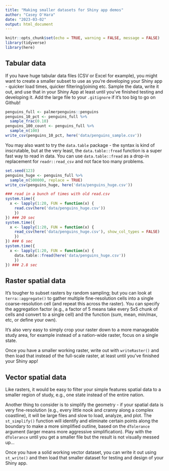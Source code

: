 ```yaml
---
title: "Making smaller datasets for Shiny app demos"
author: "Casey O'Hara"
date: "2023-03-02"
output: html_document
---
```


```r
knitr::opts_chunk$set(echo = TRUE, warning = FALSE, message = FALSE)
library(tidyverse)
library(here)
```

## Tabular data

If you have huge tabular data files (CSV or Excel for example), you might want to create a smaller subset to use as you're developing your Shiny app - quicker load times, quicker filtering/joining etc.  Sample the data, write it out, and use that in your Shiny App at least until you've finished testing and developing it.  Add the large file to your `.gitignore` if it's too big to go on Github!

```r
penguins_full <- palmerpenguins::penguins
penguins_10_pct <- penguins_full %>%
  sample_frac(0.10)
penguins_100_count <- penguins_full %>%
  sample_n(100)
write_csv(penguins_10_pct, here('data/penguins_sample.csv'))
```

You may also want to try the `data.table` package - the syntax is kind of inscrutable, but at the very least, the `data.table::fread` function is a super fast way to read in data.  You can use `data.table::fread` as a drop-in replacement for `readr::read_csv` and not face too many problems.

```r
set.seed(123)
penguins_huge <- penguins_full %>%
  sample_n(500000, replace = TRUE)
write_csv(penguins_huge, here('data/penguins_huge.csv'))

### read in a bunch of times with old read.csv
system.time({
  x <- lapply(1:20, FUN = function(x) {
    read.csv(here('data/penguins_huge.csv'))
    })
}) ### 20 sec
system.time({
  x <- lapply(1:20, FUN = function(x) {
    read_csv(here('data/penguins_huge.csv'), show_col_types = FALSE)
    })
}) ### 6 sec
system.time({
  x <- lapply(1:20, FUN = function(x) {
    data.table::fread(here('data/penguins_huge.csv'))
    })
}) ### 2.8 sec
```

## Raster spatial data

It's tougher to subset rasters by random sampling; but you can look at `terra::aggregate()` to gather multiple fine-resolution cells into a single coarse-resolution cell (and repeat this across the raster).  You can specify the aggregation factor (e.g., a factor of 5 means take every 5x5 chunk of cells and convert to a single cell) and the function (sum, mean, min/max, etc, or define your own).

It's also very easy to simply crop your raster down to a more manageable study area, for example instead of a nation-wide raster, focus on a single state.

Once you have a smaller working raster, write out with `writeRaster()` and then load that instead of the full-scale raster, at least until you've finished your Shiny app!

## Vector spatial data

Like rasters, it would be easy to filter your simple features spatial data to a smaller region of study, e.g., one state instead of the entire nation.

Another thing to consider is to simplify the geometry - if your spatial data is very fine-resolution (e.g., every little nook and cranny along a complex coastline), it will be large files and slow to load, analyze, and plot.  The `st_simplify()` function will identify and eliminate certain points along the boundary to make a more simplified outline, based on the `dTolerance` argument (larger means more aggressive simplification).  Play with the `dTolerance` until you get a smaller file but the result is not visually messed up...

Once you have a solid working vector dataset, you can write it out using `st_write()` and then load that smaller dataset for testing and design of your Shiny app.


